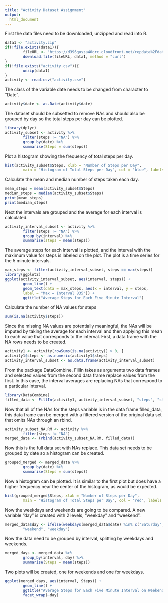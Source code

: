 ```yaml
---
title: "Activity Dataset Assignment"
output:
  html_document
---
```

First the data files need to be downloaded, unzipped and read into R.
```r
data1 <- "activity.zip"
if(!file.exists(data1)){
        fileURL <- "https://d396qusza40orc.cloudfront.net/repdata%2Fdata%2Factivity.zip"
        download.file(fileURL, data1, method = "curl")
}
if(!file.exists("activity.csv")){
        unzip(data1)
}
activity <- read.csv("activity.csv")
```
The class of the variable date needs to be changed from character to "Date".
```r
activity$date <- as.Date(activity$date)
```
The dataset should be subsetted to remove NAs and should also be grouped by day so the total steps per day can be plotted.
```r
library(dplyr)
activity_subset <- activity %>%
        filter(steps != "NA") %>%
        group_by(date) %>%
        summarise(Steps = sum(steps))
```
Plot a histogram showing the frequency of total steps per day.
```r
hist(activity_subset$Steps, xlab = "Number of Steps per Day",
        main = "Histogram of Total Steps per Day", col = "blue", labels = T, ylim = c(0,30))
```

Calculate the mean and median number of steps taken each day.
```r
mean_steps = mean(activity_subset$Steps)
median_steps = median(activity_subset$Steps)
print(mean_steps)
print(median_steps)
```
Next the intervals are grouped and the average for each interval is calculated.
```r
activity_interval_subset <- activity %>%
        filter(steps != "NA") %>%
        group_by(interval) %>%
        summarise(steps = mean(steps))
```
The average steps for each interval is plotted, and the interval with the maximum value for steps is labeled on the plot. The plot is a time series for the 5 minute intervals.
```r
max_steps <- filter(activity_interval_subset, steps == max(steps))
library(ggplot2)
ggplot(activity_interval_subset, aes(interval, steps)) +
        geom_line() +
        geom_text(data = max_steps, aes(x = interval, y = steps,
        label = "Max = Interval 835")) +
        ggtitle("Average Steps for Each Five Minute Interval")
```

Calculate the number of NA values for steps
```r
sum(is.na(activity$steps))
```
Since the missing NA values are potentially meaningful, the NAs will be imputed by taking the average for each interval and then applying this mean to each value that corresponds to the interval. First, a data frame with the NA rows needs to be created.
```r
activity1 <- activity[rowSums(is.na(activity)) > 0, ]
activity1$steps <- as.numeric(activity1$steps)
activity_interval_subset <- as.data.frame(activity_interval_subset)
```
From the package DataCombine, FillIn takes as arguments two data frames and selected values from the second data frame replace values from the first. In this case, the interval averages are replacing NAs that correspond to a particular interval. 
```r
library(DataCombine)
filled_data <- FillIn(activity1, activity_interval_subset, "steps", "steps", "interval")
```
Now that all of the NAs for the steps variable is in the data frame filled_data, this data frame can be merged with a filtered version of the original data set that omits NAs through an rbind.
```r
activity_subset_NA.RM <- activity %>%
        filter(steps != "NA")
merged_data <- (rbind(activity_subset_NA.RM, filled_data))
```
Now this is the full data set with NAs replace. This data set needs to be grouped by date so a histogram can be created.
```r
grouped_merged <- merged_data %>%
        group_by(date) %>%
        summarise(Steps = sum(steps))
```
Now a histogram can be plotted. It is similar to the first plot but does have a higher frequency near the center of the histogram, as would be expected.
```r
hist(grouped_merged$Steps, xlab = "Number of Steps per Day",
        main = "Histogram of Total Steps per Day", col = "red", labels = T, ylim = c(0,40))
```

Now the weekdays and weekends are going to be compared. A new variable "day" is created with 2 levels, "weekday" and "weekend".
```r
merged_data$day <- ifelse(weekdays(merged_data$date) %in% c("Saturday", "Sunday"),
        "weekend", "weekday")
```
Now the data need to be grouped by interval, splitting by weekdays and weekends.
```r
merged_days <- merged_data %>%
        group_by(interval, day) %>%
        summarise(Steps = mean(steps))
```
Two plots will be created, one for weekends and one for weekdays.
```r
ggplot(merged_days, aes(interval, Steps)) +
        geom_line() +
        ggtitle("Average Steps for Each Five Minute Interval on Weekends") + 
        facet_wrap(~day)

```

